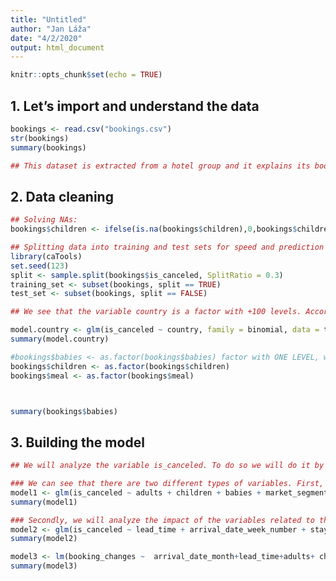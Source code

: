 ```yaml
---
title: "Untitled"
author: "Jan Láža"
date: "4/2/2020"
output: html_document
---
```


```r
knitr::opts_chunk$set(echo = TRUE)
```

## 1. Let's import and understand the data
```r
bookings <- read.csv("bookings.csv")
str(bookings)
summary(bookings)

## This dataset is extracted from a hotel group and it explains its bookings and its characteristics. The main goal of this analysis is to optimize the reservations by predicting when the reservation will be canceled. This dataset consists of 32 variables that include integers and factors.

```

## 2. Data cleaning
```r
## Solving NAs:
bookings$children <- ifelse(is.na(bookings$children),0,bookings$children)

## Splitting data into training and test sets for speed and prediction
library(caTools)
set.seed(123)
split <- sample.split(bookings$is_canceled, SplitRatio = 0.3)
training_set <- subset(bookings, split == TRUE)
test_set <- subset(bookings, split == FALSE)

## We see that the variable country is a factor with +100 levels. According to the glm, its impact to the variable that we are analizing is low. Should we not include it in the model?

model.country <- glm(is_canceled ~ country, family = binomial, data = training_set)
summary(model.country)

#bookings$babies <- as.factor(bookings$babies) factor with ONE LEVEL, with/without babies
bookings$children <- as.factor(bookings$children)
bookings$meal <- as.factor(bookings$meal)




```

```r
summary(bookings$babies)
```


## 3. Building the model
```r
## We will analyze the variable is_canceled. To do so we will do it by using a glm.

### We can see that there are two different types of variables. First, we will analyze the ones that are related to the person itself:
model1 <- glm(is_canceled ~ adults + children + babies + market_segment + distribution_channel + is_repeated_guest + previous_cancellations + previous_bookings_not_canceled + customer_type, family = binomial, data = training_set)
summary(model1)

### Secondly, we will analyze the impact of the variables related to the reservation:
model2 <- glm(is_canceled ~ lead_time + arrival_date_week_number + stays_in_weekend_nights + stays_in_week_nights + meal  + reserved_room_type + assigned_room_type + booking_changes + deposit_type + agent + company + days_in_waiting_list + required_car_parking_spaces + total_of_special_requests, family = binomial, data = training_set)
summary(model2)

model3 <- lm(booking_changes ~  arrival_date_month+lead_time+adults+ children+babies+meal+distribution_channel+reserved_room_type+customer_type, data = training_set)
summary(model3)

```

